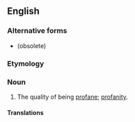 ==English==

===Alternative forms===
* {{l|en|prophaneness}} (obsolete)

===Etymology===
{{suffix|en|profane|ness}}

===Noun===
{{en-noun|-|es}}

# The quality of being [[profane]]; [[profanity]].

====Translations====
{{trans-top|the quality of being profane; profanity}}
{{trans-mid}}
{{trans-bottom}}